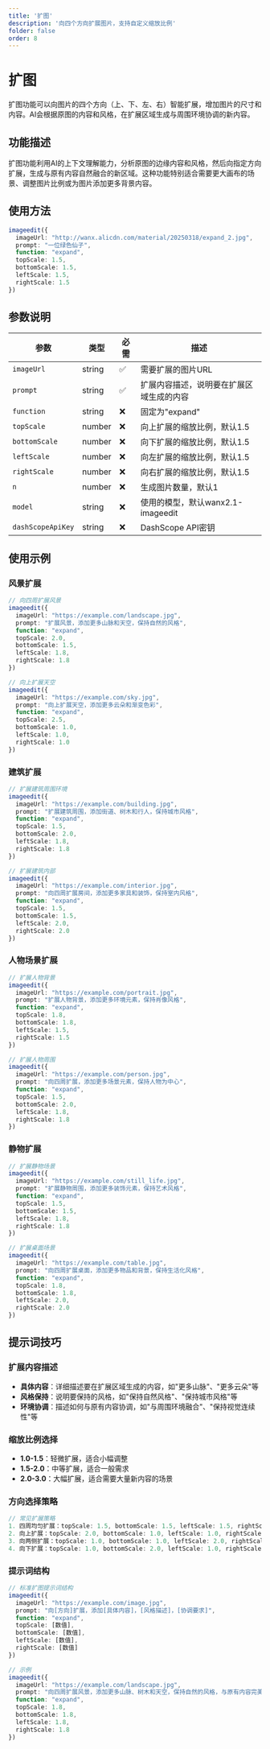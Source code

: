 ```yaml
---
title: '扩图'
description: '向四个方向扩展图片，支持自定义缩放比例'
folder: false
order: 8
---
```


# 扩图


扩图功能可以向图片的四个方向（上、下、左、右）智能扩展，增加图片的尺寸和内容。AI会根据原图的内容和风格，在扩展区域生成与周围环境协调的新内容。

## 功能描述

扩图功能利用AI的上下文理解能力，分析原图的边缘内容和风格，然后向指定方向扩展，生成与原有内容自然融合的新区域。这种功能特别适合需要更大画布的场景、调整图片比例或为图片添加更多背景内容。

## 使用方法

```typescript
imageedit({
  imageUrl: "http://wanx.alicdn.com/material/20250318/expand_2.jpg",
  prompt: "一位绿色仙子",
  function: "expand",
  topScale: 1.5,
  bottomScale: 1.5,
  leftScale: 1.5,
  rightScale: 1.5
})
```

## 参数说明

| 参数 | 类型 | 必需 | 描述 |
|------|------|------|------|
| `imageUrl` | string | ✅ | 需要扩展的图片URL |
| `prompt` | string | ✅ | 扩展内容描述，说明要在扩展区域生成的内容 |
| `function` | string | ❌ | 固定为"expand" |
| `topScale` | number | ❌ | 向上扩展的缩放比例，默认1.5 |
| `bottomScale` | number | ❌ | 向下扩展的缩放比例，默认1.5 |
| `leftScale` | number | ❌ | 向左扩展的缩放比例，默认1.5 |
| `rightScale` | number | ❌ | 向右扩展的缩放比例，默认1.5 |
| `n` | number | ❌ | 生成图片数量，默认1 |
| `model` | string | ❌ | 使用的模型，默认wanx2.1-imageedit |
| `dashScopeApiKey` | string | ❌ | DashScope API密钥 |

## 使用示例

### 风景扩展
```typescript
// 向四周扩展风景
imageedit({
  imageUrl: "https://example.com/landscape.jpg",
  prompt: "扩展风景，添加更多山脉和天空，保持自然的风格",
  function: "expand",
  topScale: 2.0,
  bottomScale: 1.5,
  leftScale: 1.8,
  rightScale: 1.8
})

// 向上扩展天空
imageedit({
  imageUrl: "https://example.com/sky.jpg",
  prompt: "向上扩展天空，添加更多云朵和渐变色彩",
  function: "expand",
  topScale: 2.5,
  bottomScale: 1.0,
  leftScale: 1.0,
  rightScale: 1.0
})
```

### 建筑扩展
```typescript
// 扩展建筑周围环境
imageedit({
  imageUrl: "https://example.com/building.jpg",
  prompt: "扩展建筑周围，添加街道、树木和行人，保持城市风格",
  function: "expand",
  topScale: 1.5,
  bottomScale: 2.0,
  leftScale: 1.8,
  rightScale: 1.8
})

// 扩展建筑内部
imageedit({
  imageUrl: "https://example.com/interior.jpg",
  prompt: "向四周扩展房间，添加更多家具和装饰，保持室内风格",
  function: "expand",
  topScale: 1.5,
  bottomScale: 1.5,
  leftScale: 2.0,
  rightScale: 2.0
})
```

### 人物场景扩展
```typescript
// 扩展人物背景
imageedit({
  imageUrl: "https://example.com/portrait.jpg",
  prompt: "扩展人物背景，添加更多环境元素，保持肖像风格",
  function: "expand",
  topScale: 1.8,
  bottomScale: 1.8,
  leftScale: 1.5,
  rightScale: 1.5
})

// 扩展人物周围
imageedit({
  imageUrl: "https://example.com/person.jpg",
  prompt: "向四周扩展，添加更多场景元素，保持人物为中心",
  function: "expand",
  topScale: 1.5,
  bottomScale: 2.0,
  leftScale: 1.8,
  rightScale: 1.8
})
```

### 静物扩展
```typescript
// 扩展静物场景
imageedit({
  imageUrl: "https://example.com/still_life.jpg",
  prompt: "扩展静物周围，添加更多装饰元素，保持艺术风格",
  function: "expand",
  topScale: 1.5,
  bottomScale: 1.5,
  leftScale: 1.8,
  rightScale: 1.8
})

// 扩展桌面场景
imageedit({
  imageUrl: "https://example.com/table.jpg",
  prompt: "向四周扩展桌面，添加更多物品和背景，保持生活化风格",
  function: "expand",
  topScale: 1.8,
  bottomScale: 1.8,
  leftScale: 2.0,
  rightScale: 2.0
})
```

## 提示词技巧

### 扩展内容描述
- **具体内容**：详细描述要在扩展区域生成的内容，如"更多山脉"、"更多云朵"等
- **风格保持**：说明要保持的风格，如"保持自然风格"、"保持城市风格"等
- **环境协调**：描述如何与原有内容协调，如"与周围环境融合"、"保持视觉连续性"等

### 缩放比例选择
- **1.0-1.5**：轻微扩展，适合小幅调整
- **1.5-2.0**：中等扩展，适合一般需求
- **2.0-3.0**：大幅扩展，适合需要大量新内容的场景

### 方向选择策略
```typescript
// 常见扩展策略
1. 四周均匀扩展：topScale: 1.5, bottomScale: 1.5, leftScale: 1.5, rightScale: 1.5
2. 向上扩展：topScale: 2.0, bottomScale: 1.0, leftScale: 1.0, rightScale: 1.0
3. 向两侧扩展：topScale: 1.0, bottomScale: 1.0, leftScale: 2.0, rightScale: 2.0
4. 向下扩展：topScale: 1.0, bottomScale: 2.0, leftScale: 1.0, rightScale: 1.0
```

### 提示词结构
```typescript
// 标准扩图提示词结构
imageedit({
  imageUrl: "https://example.com/image.jpg",
  prompt: "向[方向]扩展，添加[具体内容]，[风格描述]，[协调要求]",
  function: "expand",
  topScale: [数值],
  bottomScale: [数值],
  leftScale: [数值],
  rightScale: [数值]
})

// 示例
imageedit({
  imageUrl: "https://example.com/landscape.jpg",
  prompt: "向四周扩展风景，添加更多山脉、树木和天空，保持自然的风格，与原有内容完美融合",
  function: "expand",
  topScale: 1.8,
  bottomScale: 1.8,
  leftScale: 1.8,
  rightScale: 1.8
})
```